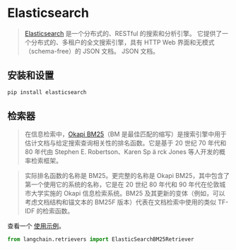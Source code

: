 
# Elasticsearch

> [Elasticsearch](https://www.elastic.co/elasticsearch/) 是一个分布式的、RESTful 的搜索和分析引擎。
> 它提供了一个分布式的、多租户的全文搜索引擎，具有 HTTP Web 界面和无模式（schema-free）的 JSON 文档。
> JSON 文档。


## 安装和设置

```bash
pip install elasticsearch
```

## 检索器

> 在信息检索中，[Okapi BM25](https://en.wikipedia.org/wiki/Okapi_BM25)（BM 是最佳匹配的缩写）是搜索引擎中用于估计文档与给定搜索查询相关性的排名函数。它是基于 20 世纪 70 年代和 80 年代由 Stephen E. Robertson、Karen Sp ä rck Jones 等人开发的概率检索框架。

> 实际排名函数的名称是 BM25。更完整的名称是 Okapi BM25，其中包含了第一个使用它的系统的名称，它是在 20 世纪 80 年代和 90 年代在伦敦城市大学实施的 Okapi 信息检索系统。BM25 及其更新的变体（例如，可以考虑文档结构和锚文本的 BM25F 版本）代表在文档检索中使用的类似 TF-IDF 的检索函数。

查看一个 [使用示例](/docs/modules/data_connection/retrievers/integrations/elastic_search_bm25.html)。

```python
from langchain.retrievers import ElasticSearchBM25Retriever
```

